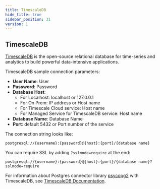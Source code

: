 ```yaml
---
title: TimescaleDB
hide_title: true
sidebar_position: 31
version: 1
---
```


## TimescaleDB
[TimescaleDB](https://www.timescale.com) is the open-source relational database for time-series and analytics to build powerful data-intensive applications.


TimescaleDB sample connection parameters:

- **User Name**: User
- **Password**: Password
- **Database Host**:
  - For Localhost: localhost or 127.0.0.1
  - For On Prem: IP address or Host name
  - For Timescale Cloud service: Host name
  - For Managed Service for TimescaleDB service: Host name
- **Database Name**: Database Name
- **Port**: default 5432 or Port number of the service

The connection string looks like:

```
postgresql://{username}:{password}@{host}:{port}/{database name}
```

You can require SSL by adding `?sslmode=require` at the end:

```
postgresql://{username}:{password}@{host}:{port}/{database name}?sslmode=require
```

For information about Postgres connector library [psycopg2](https://www.psycopg.org/docs/) with TimescaleDB, see [TimescaleDB Documentation](https://docs.timescale.com/timescaledb/latest/quick-start/python/).
